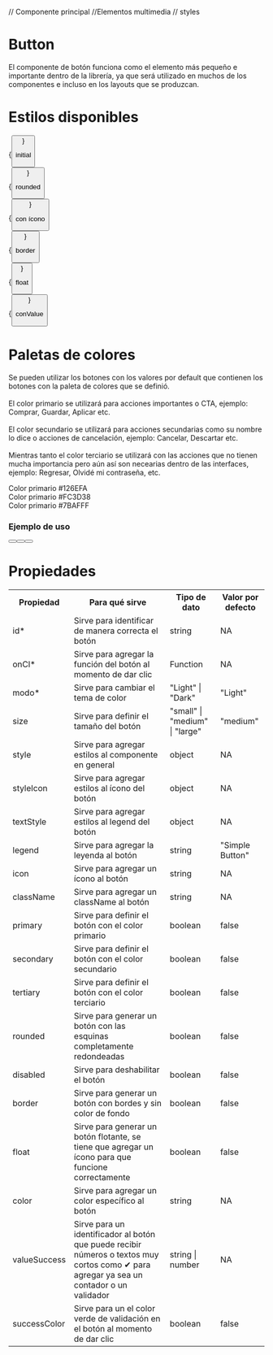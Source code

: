 // Componente principal
//Elementos multimedia
// styles

<Meta title="Button/Documentación" component={Button} />

# Button

El componente de botón funciona como el elemento más pequeño e importante dentro de la librería, ya que será utilizado en muchos de los componentes e incluso en los layouts que se produzcan.

# Estilos disponibles

<div className="subheading">
	<div className="sizes">
		<div className="sizes__container">
			<div className="sizes__container-elementos">
				{<Button size="medium" />}
				<p className="sizes__container-elementos-descripcion">initial</p>
			</div>
			<div className="sizes__container-elementos">
				{<Button size="medium" rounded />}
				<p className="sizes__container-elementos-descripcion">rounded</p>
			</div>
			<div className="sizes__container-elementos">
				{<Button size="medium" icon={bell} />}
				<p className="sizes__container-elementos-descripcion">con ícono</p>
			</div>
			<div className="sizes__container-elementos">
				{<Button size="medium" border />}
				<p className="sizes__container-elementos-descripcion">border</p>
			</div>
			<div className="sizes__container-elementos">
				{<Button size="medium" float icon={bell} />}
				<p className="sizes__container-elementos-descripcion">float</p>
			</div>
			<div className="sizes__container-elementos">
				{<Button size="medium" float icon={carrito} valueSuccess={1} />}
				<p className="sizes__container-elementos-descripcion">conValue</p>
			</div>
		</div>
	</div>
</div>

# Paletas de colores

<div className="subheading">
	<p>
		Se pueden utilizar los botones con los valores por default que contienen los botones con la
		paleta de colores que se definió. <br></br>
		El color primario se utilizará para acciones importantes o CTA, ejemplo: Comprar, Guardar,
		Aplicar etc. <br></br>
		El color secundario se utilizará para acciones secundarias como su nombre lo dice o acciones
		de cancelación, ejemplo: Cancelar, Descartar etc. <br></br>
		Mientras tanto el color terciario se utilizará con las acciones que no tienen mucha
		importancia pero aún así son necearias dentro de las interfaces, ejemplo: Regresar, Olvidé
		mi contraseña, etc.
	</p>
	<div className={'colores'}>
		<div className="colores__individual primario">Color primario #126EFA</div>
		<div className="colores__individual secundario">Color primario #FC3D38</div>
		<div className="colores__individual terciario">Color primario #7BAFFF</div>
	</div>
	<div className="mbt-2">
		<h3 className="sub_subheading ">Ejemplo de uso</h3>
		<div style={{ display: 'flex', gap: '20px' }}>
			<Button secondary legend="Cancelar" size="large" modo="Light" />
			<Button tertiary legend="Regresar" size="large" modo="Light" />
			<Button primary legend="Comprar" size="large" modo="Light" icon={carrito} />
		</div>
	</div>
</div>

<style>
	{`

  `}
</style>

# Propiedades

<div className="subheading">
	<table>
		<tr>
			<th>Propiedad</th>
			<th>Para qué sirve</th>
			<th>Tipo de dato</th>
			<th>Valor por defecto</th>
		</tr>
		<tr>
			<td>
				id<span style={{ color: 'red' }}>*</span>
			</td>
			<td>Sirve para identificar de manera correcta el botón</td>
			<td>string</td>
			<td>NA</td>
		</tr>
		<tr>
			<td>
				onCl<span style={{ color: 'red' }}>*</span>
			</td>
			<td>Sirve para agregar la función del botón al momento de dar clic</td>
			<td>Function</td>
			<td>NA</td>
		</tr>
		<tr>
			<td>
				modo<span style={{ color: 'red' }}>*</span>
			</td>
			<td>Sirve para cambiar el tema de color</td>
			<td>"Light" | "Dark"</td>
			<td>"Light"</td>
		</tr>
		<tr>
			<td>size</td>
			<td>Sirve para definir el tamaño del botón</td>
			<td>"small" | "medium" | "large"</td>
			<td>"medium" </td>
		</tr>
		<tr>
			<td>style</td>
			<td>Sirve para agregar estilos al componente en general</td>
			<td>object</td>
			<td>NA </td>
		</tr>
		<tr>
			<td>styleIcon</td>
			<td>Sirve para agregar estilos al ícono del botón</td>
			<td>object</td>
			<td>NA </td>
		</tr>
		<tr>
			<td>textStyle</td>
			<td>Sirve para agregar estilos al legend del botón</td>
			<td>object</td>
			<td>NA </td>
		</tr>
		<tr>
			<td>legend</td>
			<td>Sirve para agregar la leyenda al botón</td>
			<td>string</td>
			<td>"Simple Button"</td>
		</tr>
		<tr>
			<td>icon</td>
			<td>Sirve para agregar un ícono al botón</td>
			<td>string</td>
			<td>NA</td>
		</tr>
		<tr>
			<td>className</td>
			<td>Sirve para agregar un className al botón</td>
			<td>string</td>
			<td>NA</td>
		</tr>
		<tr>
			<td>primary</td>
			<td>Sirve para definir el botón con el color primario</td>
			<td>boolean</td>
			<td>false</td>
		</tr>
		<tr>
			<td>secondary</td>
			<td>Sirve para definir el botón con el color secundario</td>
			<td>boolean</td>
			<td>false</td>
		</tr>
		<tr>
			<td>tertiary</td>
			<td>Sirve para definir el botón con el color terciario</td>
			<td>boolean</td>
			<td>false</td>
		</tr>
		<tr>
			<td>rounded</td>
			<td>Sirve para generar un botón con las esquinas completamente redondeadas</td>
			<td>boolean</td>
			<td>false</td>
		</tr>
		<tr>
			<td>disabled</td>
			<td>Sirve para deshabilitar el botón</td>
			<td>boolean</td>
			<td>false</td>
		</tr>
		<tr>
			<td>border</td>
			<td>Sirve para generar un botón con bordes y sin color de fondo</td>
			<td>boolean</td>
			<td>false</td>
		</tr>
		<tr>
			<td>float</td>
			<td>
				Sirve para generar un botón flotante, se tiene que agregar un ícono para que
				funcione correctamente
			</td>
			<td>boolean</td>
			<td>false</td>
		</tr>
		<tr>
			<td>color</td>
			<td>Sirve para agregar un color específico al botón</td>
			<td>string</td>
			<td>NA</td>
		</tr>
		<tr>
			<td>valueSuccess</td>
			<td>
				Sirve para un identificador al botón que puede recibir números o textos muy cortos
				como ✔ para agregar ya sea un contador o un validador
			</td>
			<td>string | number</td>
			<td>NA</td>
		</tr>
		<tr>
			<td>successColor</td>
			<td>Sirve para un el color verde de validación en el botón al momento de dar clic</td>
			<td>boolean</td>
			<td>false</td>
		</tr>
	</table>
</div>
